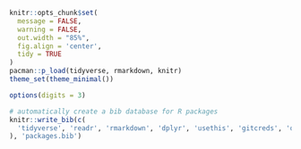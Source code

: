 ```r
knitr::opts_chunk$set(
  message = FALSE,
  warning = FALSE,
  out.width = "85%",
  fig.align = 'center',
  tidy = TRUE
)
pacman::p_load(tidyverse, rmarkdown, knitr)
theme_set(theme_minimal())

options(digits = 3)

# automatically create a bib database for R packages
knitr::write_bib(c(
  'tidyverse', 'readr', 'rmarkdown', 'dplyr', 'usethis', 'gitcreds', 'quanteda', 'textdata'
), 'packages.bib')

```

